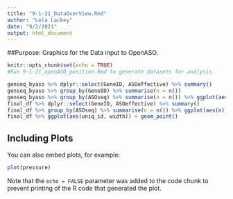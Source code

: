 ```yaml
---
title: "9-1-21_DataOverView.Rmd"
author: "Lela Lackey"
date: "9/2/2021"
output: html_document
---
```

##Purpose: Graphics for the Data input to OpenASO.

```r
knitr::opts_chunk$set(echo = TRUE)
#Run 9-1-21_openASO_position.Rmd to generate datasets for analysis
```

```r
genseq_byaso %>% dplyr::select(GeneID, ASOeffective) %>% summary()
genseq_byaso %>% group_by(GeneID) %>% summarise(n = n())
genseq_byaso %>% group_by(ASOseq) %>% summarise(n = n()) %>% ggplot(aes(n)) + geom_histogram()
final_df %>% dplyr::select(GeneID, ASOeffective) %>% summary()
final_df %>% group_by(ASOseq) %>% summarise(n = n()) %>% ggplot(aes(n)) + geom_histogram()
final_df %>% ggplot(aes(uniq_id, width)) + geom_point()

```

## Including Plots

You can also embed plots, for example:

```r
plot(pressure)
```

Note that the `echo = FALSE` parameter was added to the code chunk to prevent printing of the R code that generated the plot.
